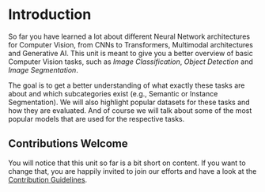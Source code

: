 # Introduction

So far you have learned a lot about different Neural Network architectures for Computer Vision, from CNNs to Transformers, Multimodal architectures and Generative AI.
This unit is meant to give you a better overview of basic Computer Vision tasks, such as _Image Classification_, _Object Detection_ and _Image Segmentation_.

The goal is to get a better understanding of what exactly these tasks are about and which subcategories exist (e.g., Semantic or Instance Segmentation).
We will also highlight popular datasets for these tasks and how they are evaluated. And of course we will talk about some of the most popular models that are used for the respective tasks.

## Contributions Welcome

You will notice that this unit so far is a bit short on content. If you want to change that, you are happily invited to join our efforts and have a look at the [Contribution Guidelines](../../../CONTRIBUTING.md).
